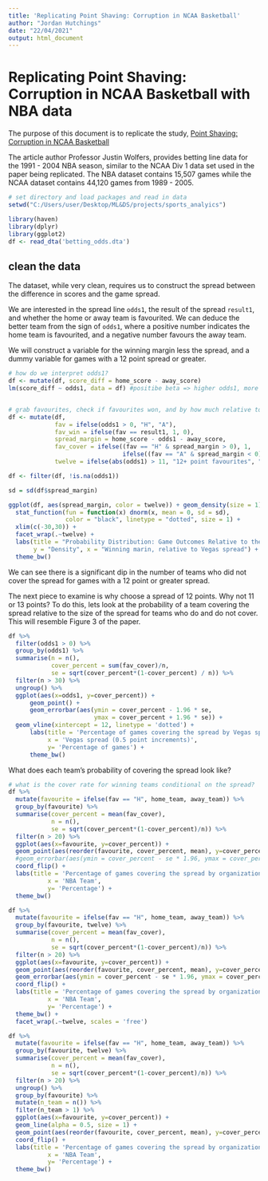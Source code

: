 ---
title: 'Replicating Point Shaving: Corruption in NCAA Basketball'
author: "Jordan Hutchings"
date: "22/04/2021"
output: html_document
---

# Replicating Point Shaving: Corruption in NCAA Basketball with NBA data

The purpose of this document is to replicate the study, 
[Point Shaving: Corruption in NCAA Basketball](https://users.nber.org/~jwolfers/papers/PointShaving.pdf)

The article author Professor Justin Wolfers, provides betting line data for the 
1991 - 2004 NBA season, similar to the NCAA Div 1 data set used in the paper being 
replicated. The NBA dataset contains 15,507 games while the NCAA dataset contains 
44,120 games from 1989 - 2005. 

```{r, warning=FALSE, message=FALSE}
# set directory and load packages and read in data
setwd("C:/Users/user/Desktop/ML&DS/projects/sports_analyics")

library(haven)
library(dplyr)
library(ggplot2)
df <- read_dta('betting_odds.dta')
```

## clean the data 
The dataset, while very clean, requires us to construct the spread between the 
difference in scores and the game spread. 

We are interested in the spread line `odds1`, the result of the spread 
`result1`, and whether the home or away team is favourited. We can deduce 
the better team from the sign of `odds1`, where a positive number indicates 
the home team is favourited, and a negative number favours the away team. 

We will construct a variable for the winning margin less the spread, 
and a dummy variable for games with a 12 point spread or greater. 

```{r, message=FALSE, warning=FALSE}
# how do we interpret odds1?
df <- mutate(df, score_diff = home_score - away_score) 
lm(score_diff ~ odds1, data = df) #positibe beta => higher odds1, more favourited team 1 is.


# grab favourites, check if favourites won, and by how much relative to line
df <- mutate(df, 
             fav = ifelse(odds1 > 0, "H", "A"),
             fav_win = ifelse(fav == result1, 1, 0),
             spread_margin = home_score - odds1 - away_score, 
             fav_cover = ifelse((fav == "H" & spread_margin > 0), 1, 
                                ifelse((fav == "A" & spread_margin < 0), 1, 0)), 
             twelve = ifelse(abs(odds1) > 11, "12+ point favourites", "<12 point favourites"))

df <- filter(df, !is.na(odds1))

sd = sd(df$spread_margin)

ggplot(df, aes(spread_margin, color = twelve)) + geom_density(size = 1) +
  stat_function(fun = function(x) dnorm(x, mean = 0, sd = sd),
                color = "black", linetype = "dotted", size = 1) + 
  xlim(c(-30,30)) + 
  facet_wrap(.~twelve) + 
  labs(title = "Probability Distribution: Game Outcomes Relative to the Spread", 
       y = "Density", x = "Winning marin, relative to Vegas spread") + 
  theme_bw()
```

We can see there is a significant dip in the number of teams who did not 
cover the spread for games with a 12 point or greater spread. 

The next piece to examine is why choose a spread of 12 points. Why not 
11 or 13 points? To do this, lets look at the probability of a team covering 
the spread relative to the size of the spread for teams who do and do not 
cover. This will resemble Figure 3 of the paper. 

```{r, message=FALSE, warning=FALSE}
df %>%
  filter(odds1 > 0) %>%
  group_by(odds1) %>%
  summarise(n = n(), 
            cover_percent = sum(fav_cover)/n, 
            se = sqrt(cover_percent*(1-cover_percent) / n)) %>%
  filter(n > 30) %>%
  ungroup() %>%
  ggplot(aes(x=odds1, y=cover_percent)) + 
      geom_point() + 
      geom_errorbar(aes(ymin = cover_percent - 1.96 * se, 
                        ymax = cover_percent + 1.96 * se)) +
  geom_vline(xintercept = 12, linetype = 'dotted') + 
      labs(title = 'Percentage of games covering the spread by Vegas spread', 
           x = 'Vegas spread (0.5 point increments)', 
           y= 'Percentage of games') + 
      theme_bw()
```


What does each team's probability of covering the spread look like? 
```{r, message=FALSE, warning=FALSE}
# what is the cover rate for winning teams conditional on the spread?
df %>%
  mutate(favourite = ifelse(fav == "H", home_team, away_team)) %>%
  group_by(favourite) %>%
  summarise(cover_percent = mean(fav_cover),
            n = n(),
            se = sqrt(cover_percent*(1-cover_percent)/n)) %>%
  filter(n > 20) %>%
  ggplot(aes(x=favourite, y=cover_percent)) + 
  geom_point(aes(reorder(favourite, cover_percent, mean), y=cover_percent)) + 
  #geom_errorbar(aes(ymin = cover_percent - se * 1.96, ymax = cover_percent + se * 1.96)) + 
  coord_flip() + 
  labs(title = 'Percentage of games covering the spread by organization', 
           x = 'NBA Team', 
           y= 'Percentage') + 
  theme_bw()

df %>%
  mutate(favourite = ifelse(fav == "H", home_team, away_team)) %>%
  group_by(favourite, twelve) %>%
  summarise(cover_percent = mean(fav_cover),
            n = n(),
            se = sqrt(cover_percent*(1-cover_percent)/n)) %>%
  filter(n > 20) %>%
  ggplot(aes(x=favourite, y=cover_percent)) + 
  geom_point(aes(reorder(favourite, cover_percent, mean), y=cover_percent)) + 
  geom_errorbar(aes(ymin = cover_percent - se * 1.96, ymax = cover_percent + se * 1.96)) + 
  coord_flip() + 
  labs(title = 'Percentage of games covering the spread by organization', 
           x = 'NBA Team', 
           y= 'Percentage') + 
  theme_bw() +
  facet_wrap(.~twelve, scales = 'free')

df %>%
  mutate(favourite = ifelse(fav == "H", home_team, away_team)) %>%
  group_by(favourite, twelve) %>%
  summarise(cover_percent = mean(fav_cover),
            n = n(),
            se = sqrt(cover_percent*(1-cover_percent)/n)) %>%
  filter(n > 20) %>%
  ungroup() %>%
  group_by(favourite) %>%
  mutate(n_team = n()) %>%
  filter(n_team > 1) %>%
  ggplot(aes(x=favourite, y=cover_percent)) + 
  geom_line(alpha = 0.5, size = 1) + 
  geom_point(aes(reorder(favourite, cover_percent, mean), y=cover_percent, color = twelve), size = 2) + 
  coord_flip() + 
  labs(title = 'Percentage of games covering the spread by organization', 
           x = 'NBA Team', 
           y= 'Percentage') + 
  theme_bw()  
```